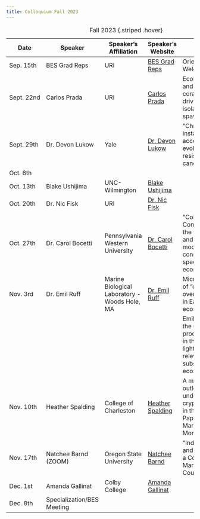 ```yaml
---
title: Colloquium Fall 2023
---
```


| Date       | Speaker                  | Speaker's Affiliation                           | Speaker's Website                                                     | Talk Title                                                                                                                                           |
|------------|--------------------------|------------------------------------------------|-----------------------------------------------------------------------|------------------------------------------------------------------------------------------------------------------------------------------------------|
| Sep. 15th  | BES Grad Reps            | URI                                            | [BES Grad Reps](https://web.uri.edu/cels/academics/bes/)             | Orientation & Welcome BBQ                                                                                                                           |
| Sept. 22nd | Carlos Prada              | URI                                            | [Carlos Prada](https://web.uri.edu/bio/meet/carlos-prada/)           | Ecology, adaptation, and speciation in corals: Ecology driving reproductive isolation in broadcast spawners                                           |
| Sept. 29th | Dr. Devon Lukow           | Yale                                           | [Dr. Devon Lukow](https://medicine.yale.edu/profile/devon-lukow/)   | "Chromosomal instability accelerates the evolution of resistance to anti-cancer therapies"                                                           |
| Oct. 6th   |                          |                                                |                                                                       |                                                                                                                                                      |
| Oct. 13th  | Blake Ushijima            | UNC-Wilmington                                 | [Blake Ushijima](https://www.ushijima-lab.com/)                      |                                                                                                                                                      |
| Oct. 20th  | Dr. Nic Fisk              | URI                                            | [Dr. Nic Fisk](https://fisklab.github.io/)                           |                                                                                                                                                      |
| Oct. 27th  | Dr. Carol Bocetti         | Pennsylvania Western University                | [Dr. Carol Bocetti](https://www.linkedin.com/in/carol-bocetti-30b906258/) | "Collaborative Conservation saves the Kirtland's Warbler and serves as a model for all conservation-reliant species and ecosystems"                 |
| Nov. 3rd   | Dr. Emil Ruff              | Marine Biological Laboratory - Woods Hole, MA | [Dr. Emil Ruff](https://rufflab.org/2022/11/28/emil-ruff/)          | Microbial production of “dark oxygen”: An overlooked process in Earth’s hidden ecosystems                                                            |
|            |                           |                                                |                                                                       | Emil will talk about the microbial production of oxygen in the absence of light and its potential relevance in anoxic subsurface ecosystems. ...    |
| Nov. 10th  | Heather Spalding           | College of Charleston                          | [Heather Spalding](https://biology.cofc.edu/about-the-department/faculty-staff-listing/spalding-heather.php) | A multidisciplinary outlook on understanding a cryptogenic species in the Papahan̄aumokuak̄ea Marine National Monument, Hawai‘i                     |
| Nov. 17th  | Natchee Barnd (ZOOM)       | Oregon State University                        | [Natchee Barnd](https://natchee-barnd.squarespace.com/)             | "Indigenous Ocean and Coast: Designing a Collaborative Marine Studies Course"                                                                          |
| Dec. 1st   | Amanda Gallinat            | Colby College                                  | [Amanda Gallinat](https://www.amandagallinat.com/)                  |                                                                                                                                                      |
| Dec. 8th   | Specialization/BES Meeting |                                                |                                                                       |                                                                                                                                                      |


: Fall 2023 {.striped .hover}
